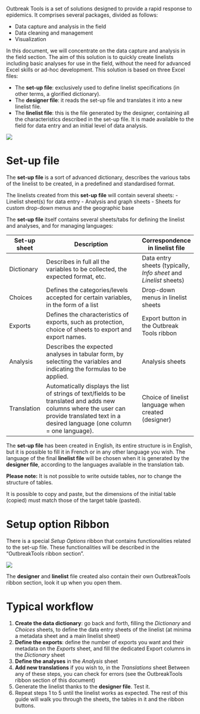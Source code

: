 

Outbreak Tools is a set of solutions designed to provide a rapid response to epidemics. It comprises several packages, divided as follows:

-   Data capture and analysis in the field
-   Data cleaning and management
-   Visualization

In this document, we will concentrate on the data capture and analysis in the field section. The aim of this solution is to quickly create linelists including basic analyses for use in the field, without the need for advanced Excel skills or ad-hoc development. This solution is based on three Excel files:

-   The **set-up file**: exclusively used to define linelist specifications (in other terms, a glorified dictionary).
-   The **designer file**: it reads the set-up file and translates it into a new linelist file.
-   The **linelist file**: this is the file generated by the designer, containing all the characteristics described in the set-up file. It is made available to the field for data entry and an initial level of data analysis.

![](imgs/im-001-outbreak-tools-solutions.png)

# Set-up file

The **set-up file** is a sort of advanced dictionary, describes the various tabs of the linelist to be created, in a predefined and standardised format.

The linelists created from this **set-up file** will contain several sheets: - Linelist sheet(s) for data entry - Analysis and graph sheets - Sheets for custom drop-down menus and the geographic base

The **set-up file** itself contains several sheets/tabs for defining the linelist and analyses, and for managing languages:

| Set-up sheet | Description                                                                                                                                                                                   | Correspondence in linelist file                                   |
|--------------|-----------------------------------------------------------------------------------------------------------------------------------------------------------------------------------------------|-------------------------------------------------------------------|
| Dictionary   | Describes in full all the variables to be collected, the expected format, etc.                                                                                                                | Data entry sheets (typically, *Info sheet* and *Linelist* sheets) |
| Choices      | Defines the categories/levels accepted for certain variables, in the form of a list                                                                                                           | Drop-down menus in linelist sheets                                |
| Exports      | Defines the characteristics of exports, such as protection, choice of sheets to export and export names.                                                                                      | Export button in the Outbreak Tools ribbon                        |
| Analysis     | Describes the expected analyses in tabular form, by selecting the variables and indicating the formulas to be applied.                                                                        | Analysis sheets                                                   |
| Translation  | Automatically displays the list of strings of text/fields to be translated and adds new columns where the user can provide translated text in a desired language (one column = one language). | Choice of linelist language when created (designer)               |

The **set-up file** has been created in English, its entire structure is in English, but it is possible to fill it in French or in any other language you wish. The language of the final **linelist file** will be chosen when it is generated by the **designer file**, according to the languages available in the translation tab.

::: callout-note
**Please note:** It is not possible to write outside tables, nor to change the structure of tables.
:::

::: callout-info
It is possible to copy and paste, but the dimensions of the initial table (copied) must match those of the target table (pasted).
:::

# Setup option Ribbon

There is a special *Setup Options* ribbon that contains functionalities related to the set-up file. These functionalities will be described in the “OutbreakTools ribbon section”.

![](imgs/im-002-setup-option-ribbon.png)

::: callout-info
The **designer** and **linelist** file created also contain their own OutbreakTools ribbon section, look it up when you open them.
:::

# Typical workflow

1.  **Create the data dictionary**: go back and forth, filling the *Dictionary* and *Choices* sheets, to define the data entry sheets of the linelist (at minima a metadata sheet and a main linelist sheet)
2.  **Define the exports**: define the number of exports you want and their metadata on the *Exports* sheet, and fill the dedicated Export columns in the *Dictionary* sheet
3.  **Define the analyses** in the *Analysis* sheet
4.  **Add new translations** if you wish to, in the *Translations* sheet Between any of these steps, you can check for errors (see the OutbreakTools ribbon section of this document)
5.  Generate the linelist thanks to the **designer file**. Test it.
6.  Repeat steps 1 to 5 until the linelist works as expected. The rest of this guide will walk you through the sheets, the tables in it and the ribbon buttons.
